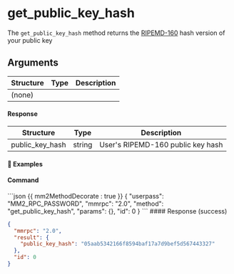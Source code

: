 
# get\_public\_key\_hash

The `get_public_key_hash` method returns the [RIPEMD-160](https://en.bitcoin.it/wiki/RIPEMD-160) hash version of your public key

## Arguments

| Structure | Type | Description |
| --------- | ---- | ----------- |
| (none)    |      |             |

#### Response

| Structure       | Type   | Description                       |
| --------------- | ------ | --------------------------------- |
| public\_key\_hash | string | User's RIPEMD-160 public key hash |

#### 📌 Examples

#### Command

<CodeGroup title="" tag="POST" label="get_public_key_hash">
  ```json {{ mm2MethodDecorate : true }}
  {
    "userpass": "MM2_RPC_PASSWORD",
    "mmrpc": "2.0",
    "method": "get_public_key_hash",
    "params": {},
    "id": 0
  }
  ```
</CodeGroup>

<CollapsibleSection expandedText="Hide Response" collapsedText="Show Response">
  #### Response (success)

  ```json
  {
    "mmrpc": "2.0",
    "result": {
      "public_key_hash": "05aab5342166f8594baf17a7d9bef5d567443327"
    },
    "id": 0
  }
  ```
</CollapsibleSection>
